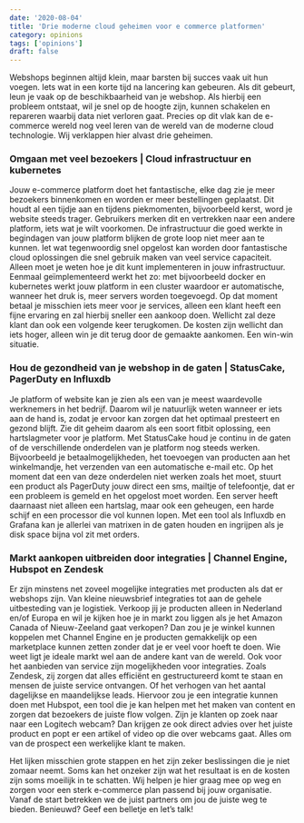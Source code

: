 ```yaml
---
date: '2020-08-04'
title: 'Drie moderne cloud geheimen voor e commerce platformen'
category: opinions
tags: ['opinions']
draft: false
---
```


Webshops beginnen altijd klein, maar barsten bij succes vaak uit hun voegen. Iets wat in een korte tijd na lancering kan gebeuren. Als dit gebeurt, leun je vaak op de beschikbaarheid van je webshop. Als hierbij een probleem ontstaat, wil je snel op de hoogte zijn, kunnen schakelen en repareren waarbij data niet verloren gaat. Precies op dit vlak kan de e-commerce wereld nog veel leren van de wereld van de moderne cloud technologie. Wij verklappen hier alvast drie geheimen.

### Omgaan met veel bezoekers | Cloud infrastructuur en kubernetes

Jouw e-commerce platform doet het fantastische, elke dag zie je meer bezoekers binnenkomen en worden er meer bestellingen geplaatst. Dit houdt al een tijdje aan en tijdens piekmomenten, bijvoorbeeld kerst, word je website steeds trager. Gebruikers merken dit en vertrekken naar een andere platform, iets wat je wilt voorkomen. De infrastructuur die goed werkte in begindagen van jouw platform blijken de grote loop niet meer aan te kunnen. Iet wat tegenwoordig snel opgelost kan worden door fantastische cloud oplossingen die snel gebruik maken van veel service capaciteit. Alleen moet je weten hoe je dit kunt implementeren in jouw infrastructuur. Eenmaal geïmplementeerd werkt het zo: met bijvoorbeeld docker en kubernetes werkt jouw platform in een cluster waardoor er automatische, wanneer het druk is, meer servers worden toegevoegd. Op dat moment betaal je misschien iets meer voor je services, alleen een klant heeft een fijne ervaring en zal hierbij sneller een aankoop doen. Wellicht zal deze klant dan ook een volgende keer terugkomen. De kosten zijn wellicht dan iets hoger, alleen win je dit terug door de gemaakte aankomen. Een win-win situatie.

### Hou de gezondheid van je webshop in de gaten | StatusCake, PagerDuty en Influxdb 

Je platform of website kan je zien als een van je meest waardevolle werknemers in het bedrijf. Daarom wil je natuurlijk weten wanneer er iets aan de hand is, zodat je ervoor kan zorgen dat het optimaal presteert en gezond blijft. Zie dit geheim daarom als een soort fitbit oplossing, een hartslagmeter voor je platform. Met StatusCake houd je continu in de gaten of de verschillende onderdelen van je platform nog steeds werken. Bijvoorbeeld je betaalmogelijkheden, het toevoegen van producten aan het winkelmandje, het verzenden van een automatische e-mail etc. Op het moment dat een van deze onderdelen niet werken zoals het moet, stuurt een product als PagerDuty jouw direct een sms, mailtje of telefoontje, dat er een probleem is gemeld en het opgelost moet worden. Een server heeft daarnaast niet alleen een hartslag, maar ook een geheugen, een harde schijf en een processor die vol kunnen lopen. Met een tool als Influxdb en Grafana kan je allerlei van matrixen in de gaten houden en ingrijpen als je disk space bijna vol zit met orders.

### Markt aankopen uitbreiden door integraties | Channel Engine, Hubspot en Zendesk 

Er zijn minstens net zoveel mogelijke integraties met producten als dat er webshops zijn. Van kleine nieuwsbrief integraties tot aan de gehele uitbesteding van je logistiek. Verkoop jij je producten alleen in Nederland en/of Europa en wil je kijken hoe je in markt zou liggen als je het Amazon Canada of Nieuw-Zeeland gaat verkopen? Dan zou je je winkel kunnen koppelen met Channel Engine en je producten gemakkelijk op een marketplace kunnen zetten zonder dat je er veel voor hoeft te doen. Wie weet ligt je ideale markt wel aan de andere kant van de wereld. Ook voor het aanbieden van service zijn mogelijkheden voor integraties. Zoals Zendesk, zij zorgen dat alles efficiënt en gestructureerd komt te staan en mensen de juiste service ontvangen. Of het verhogen van het aantal dagelijkse en maandelijkse leads. Hiervoor zou je een integratie kunnen doen met Hubspot, een tool die je kan helpen met het maken van content en zorgen dat bezoekers de juiste flow volgen. Zijn je klanten op zoek naar naar een Logitech webcam? Dan krijgen ze ook direct advies over het juiste product en popt er een artikel of video op die over webcams gaat. Alles om van de prospect een werkelijke klant te maken.

Het lijken misschien grote stappen en het zijn zeker beslissingen die je niet zomaar neemt. Soms kan het onzeker zijn wat het resultaat is en de kosten zijn soms moeilijk in te schatten. Wij helpen je hier graag mee op weg en zorgen voor een sterk e-commerce plan passend bij jouw organisatie. Vanaf de start betrekken we de juist partners om jou de juiste weg te bieden. Benieuwd? Geef een belletje en let’s talk!
